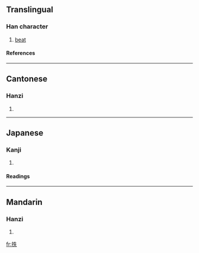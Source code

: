 ==Translingual==
===Han character===
{{Han char|rn=64|rad=手|as=05|sn=8|four=5503<sub>0</sub>|canj=手竹手人 (QHQO)}}
# [[beat]]
====References====
{{Han ref|kx=0423.140|dkj=11922|dj=0771.130|hdz=31853.050|uh=62B6|ud=25270|bh=CCB8|bd=52408}}
----
==Cantonese==
===Hanzi===
{{yue-hanzi|jyut=|y=maat3, mut3}}
# {{defn|Cantonese}}
----
==Japanese==
===Kanji===
{{ja-kanji|grade=|rs=手05}}
# {{defn|Japanese}} 
====Readings====
{{ja-readings|on=[[ちつ]] (chitsu), [[ちち]] (chichi)|kun=[[むちうつ]] (muchiutsu)}}
----
==Mandarin==
===Hanzi===
{{cmn-hanzi|pin=[[chì]] (chi4)|wg=ch'ih<sup>4</sup>}}
# {{defn|Mandarin}}

[[fr:抶]]